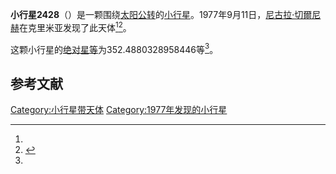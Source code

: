 {{Infobox planet
| bgcolour = #FFFFC0
| name = 2428 Kamenyar
| symbol = 
| image = 
| caption = 
| discovery = yes
| discovery_ref = 
| discoverer = [[尼古拉·切爾尼赫|尼古拉·切爾尼赫]]
| discovery_site = [[克里米亚|克里米亚]] 
| discovered = 1977年9月11日
| designations = yes
| mp_name = 
| named_after = 
| alt_names = 1977 RZ6/ 1937 RM / 1966 VM / 1971 SN / 1974 DM1
| mp_category = [[主带小行星|主带小行星]]
| orbit_ref = <ref name="a">[http://ssd.jpl.nasa.gov/sbdb.cgi?sstr=2428 2428 Kamenyar] {{Wayback|url=http://ssd.jpl.nasa.gov/sbdb.cgi?sstr=2428 |date=20200818171449 }}，小行星數據庫瀏覽器（JPL Small-Body Database Browser）－[[美国国家航空航天局|美国国家航空航天局]]喷气推进实验室</ref>
| epoch = 2456400.5 (2013年4月18日更新)
| aphelion = {{convert|3.467420932234154|AU|km|3|abbr=on|lk=out}}
| perihelion = {{convert|2.862323289227631|AU|km|3|abbr=on}}
| semimajor = {{convert|3.164872110730893|AU|km|3|abbr=on}}
| eccentricity = 0.095595907
| period = 2056.518756 [[日|日]]<br />5.63[[儒略年|儒略年]]
| avg_speed = 
| inclination = 9.312530449073773
| asc_node = 8.32711233102858
| mean_anomaly = 
| arg_peri = 352.4880328958446
| satellites = 
| physical_characteristics = yes
| dimensions = 
| mass = 
| density = 
| surface_grav = 
| escape_velocity = 
| sidereal_day = 
| axial_tilt = 
| pole_ecliptic_lat = 
| pole_ecliptic_lon = 
| albedo = 
| temperatures= 
| temp_name1 = 
| mean_temp_1 = 
| max_temp_1 = 
| temp_name2 = 
| max_temp_2 = 
| spectral_type = 
| abs_magnitude = 352.4880328958446
}}

'''小行星2428'''（{{lang-en|2428 Kamenyar}}）是一颗围绕[[太阳|太阳]][[公转|公转]]的[[小行星|小行星]]。1977年9月11日，[[尼古拉·切爾尼赫|尼古拉·切爾尼赫]]在克里米亚发现了此天体<ref name="a" /><ref>{{cite news|title=小行星列表|url=http://cfa-www.harvard.edu/iau/lists/NumberedMPs.txt|accessdate=2013-07-08|newspaper=哈佛大学|archive-date=2008-05-17|archive-url=https://web.archive.org/web/20080517010638/http://cfa-www.harvard.edu/iau/lists/NumberedMPs.txt|dead-url=no}}</ref>。

这颗小行星的[[绝对星等|绝对星等]]为352.4880328958446等<ref name="a" />。

==参考文献==
{{reflist}}
{{Minor Planet Number|[[小行星2427|小行星2427]]|[[小行星2429|小行星2429]]}}

{{小天体}}

[[Category:小行星带天体|Category:小行星带天体]]
[[Category:1977年发现的小行星|Category:1977年发现的小行星]]

{{asteroid-stub}}